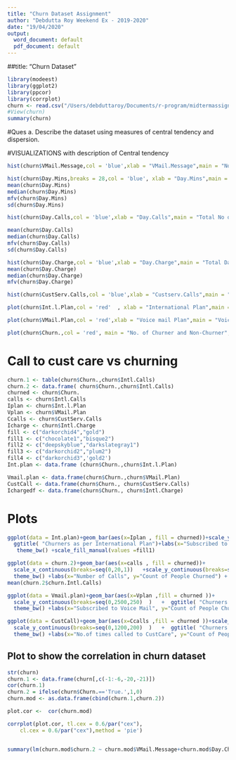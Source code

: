 ```yaml
---
title: "Churn Dataset Assignment"
author: "Debdutta Roy Weekend Ex - 2019-2020"
date: "19/04/2020"
output:
  word_document: default
  pdf_document: default
---
```


##title: "Churn Dataset"

```r
library(modeest)
library(ggplot2)
library(ppcor)
library(corrplot)
churn <- read.csv("/Users/debduttaroy/Documents/r-program/midtermassignmentsstatisticswithrsemesterie/churn.csv")
#View(churn)
summary(churn)


```

#Ques a.	Describe the dataset using measures of central tendency and dispersion.


#VISUALIZATIONS with description of Central tendency
```r

hist(churn$VMail.Message,col = 'blue',xlab = "VMail.Message",main = "No of Voice Mail Messages" )

```
```r

hist(churn$Day.Mins,breaks = 28,col = 'blue', xlab = "Day.Mins",main = "Total Day Minutes Used")
mean(churn$Day.Mins)
median(churn$Day.Mins)
mfv(churn$Day.Mins)
sd(churn$Day.Mins)


```

```r
hist(churn$Day.Calls,col = 'blue',xlab = "Day.Calls",main = "Total No of Day Calls")

mean(churn$Day.Calls)
median(churn$Day.Calls)
mfv(churn$Day.Calls)
sd(churn$Day.Calls)

```

```r
hist(churn$Day.Charge,col = 'blue',xlab = "Day.Charge",main = "Total Day Charge")
mean(churn$Day.Charge)
median(churn$Day.Charge)
mfv(churn$Day.Charge)


```

```r
hist(churn$CustServ.Calls,col = 'blue',xlab = "Custserv.Calls",main = "Total No. of Customer Service Call made")

```

```r

plot(churn$Int.l.Plan,col = 'red'  , xlab = "International Plan",main ="International Plan Subscribed")

```

```r
plot(churn$VMail.Plan,col = 'red',xlab = "Voice mail Plan",main = "Voice mail Plan")

```

```r
plot(churn$Churn.,col = 'red', main = "No. of Churner and Non-Churner",xlab = "Churners")
```

# Call to cust care vs churning

```r
churn.1 <- table(churn$Churn.,churn$Intl.Calls) 
churn.2 <- data.frame( churn$Churn.,churn$Intl.Calls) 
churned <- churn$Churn.
calls <- churn$Intl.Calls
Iplan <- churn$Int.l.Plan
Vplan <- churn$VMail.Plan
Ccalls <- churn$CustServ.Calls
Icharge <- churn$Intl.Charge
fill <- c("darkorchid4","gold")
fill1 <- c("chocolate1","bisque2")
fill2 <- c("deepskyblue","darkslategray1")
fill3 <- c("darkorchid2","plum2")
fill4 <- c("darkorchid3",'gold2')
Int.plan <- data.frame (churn$Churn.,churn$Int.l.Plan)

Vmail.plan <- data.frame(churn$Churn.,churn$VMail.Plan)
CustCall <- data.frame(churn$Churn., churn$CustServ.Calls)  
Ichargedf <- data.frame(churn$Churn., churn$Intl.Charge) 
```

# Plots
```r
ggplot(data = Int.plan)+geom_bar(aes(x=Iplan , fill = churned))+scale_y_continuous(breaks=seq(0,3000,250)) +
  ggtitle( "Churners as per International Plan")+labs(x="Subscribed to Int Plan", y="Count of People Churned") +     
   theme_bw() +scale_fill_manual(values =fill1)
```

```r
ggplot(data = churn.2)+geom_bar(aes(x=calls , fill = churned))+
  scale_x_continuous(breaks=seq(0,20,1))   +scale_y_continuous(breaks=seq(0,700,50))     +  ggtitle( "Churners as per International Call") +
  theme_bw() +labs(x="Number of Calls", y="Count of People Churned") + scale_fill_manual(values =fill)
mean(churn.2$churn.Intl.Calls)

```

```r
ggplot(data = Vmail.plan)+geom_bar(aes(x=Vplan ,fill = churned ))+
  scale_y_continuous(breaks=seq(0,2500,250)  )   +  ggtitle( "Churners as per Voicemail Plan") +
  theme_bw() +labs(x="Subscribed to Voice Mail", y="Count of People Churned") + scale_fill_manual(values =fill2)
```


```r

ggplot(data = CustCall)+geom_bar(aes(x=Ccalls ,fill = churned ))+scale_x_continuous(breaks=seq(0,10,1)  ) +
  scale_y_continuous(breaks=seq(0,1200,200)  )   +  ggtitle( "Churners as per Customer Care Calls") +
  theme_bw() +labs(x="No.of times called to CustCare", y="Count of People Churned") + scale_fill_manual(values =fill3)
```
## Plot to show the correlation in churn dataset
```r
str(churn)
churn.1 <- data.frame(churn[,c(-1:-6,-20,-21)])
cor(churn.1)
churn.2 = ifelse(churn$Churn.=='True.',1,0)
churn.mod <- as.data.frame(cbind(churn.1,churn.2))

plot.cor <-  cor(churn.mod)

corrplot(plot.cor, tl.cex = 0.6/par("cex"),
    cl.cex = 0.6/par("cex"),method = 'pie')



```


```r
summary(lm(churn.mod$churn.2 ~ churn.mod$VMail.Message+churn.mod$Day.Charge+churn.mod$Day.Mins))
```

